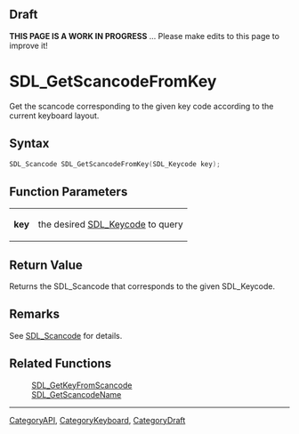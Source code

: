 
== Draft ==


'''THIS PAGE IS A WORK IN PROGRESS''' ... Please make edits to this page to improve it!


= SDL_GetScancodeFromKey =

Get the scancode corresponding to the given key code according to the current keyboard layout.

== Syntax ==

<syntaxhighlight lang='c'>
SDL_Scancode SDL_GetScancodeFromKey(SDL_Keycode key);
</syntaxhighlight>

== Function Parameters ==

{|
|'''key'''
|the desired [[SDL_Keycode]] to query
|}

== Return Value ==

Returns the SDL_Scancode that corresponds to the given SDL_Keycode.



== Remarks ==

See [[SDL_Scancode]] for details.

== Related Functions ==

:[[SDL_GetKeyFromScancode]]
:[[SDL_GetScancodeName]]

----
[[CategoryAPI]], [[CategoryKeyboard]], [[CategoryDraft]]



